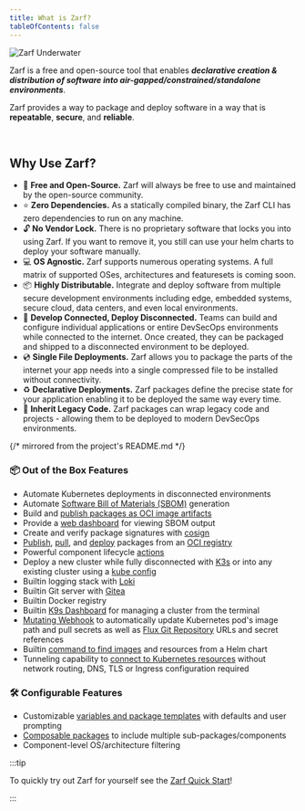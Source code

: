 ```yaml
---
title: What is Zarf?
tableOfContents: false
---
```



![Zarf Underwater](../../assets/zarf-underwater-behind-rock.svg)

Zarf is a free and open-source tool that enables _**declarative creation & distribution of software into air-gapped/constrained/standalone environments**_.

Zarf provides a way to package and deploy software in a way that is **repeatable**, **secure**, and **reliable**.

<br />

<LinkCard title="Getting Started with Zarf" href="/getting-started/install" />

## Why Use Zarf?

- 💸 **Free and Open-Source.** Zarf will always be free to use and maintained by the open-source community.
- ⭐️ **Zero Dependencies.** As a statically compiled binary, the Zarf CLI has zero dependencies to run on any machine.
- 🔓 **No Vendor Lock.** There is no proprietary software that locks you into using Zarf. If you want to remove it, you still can use your helm charts to deploy your software manually.
- 💻 **OS Agnostic.** Zarf supports numerous operating systems. A full matrix of supported OSes, architectures and featuresets is coming soon.
- 📦 **Highly Distributable.** Integrate and deploy software from multiple secure development environments including edge, embedded systems, secure cloud, data centers, and even local environments.
- 🚀 **Develop Connected, Deploy Disconnected.** Teams can build and configure individual applications or entire DevSecOps environments while connected to the internet. Once created, they can be packaged and shipped to a disconnected environment to be deployed.
- 💿 **Single File Deployments.** Zarf allows you to package the parts of the internet your app needs into a single compressed file to be installed without connectivity.
- ♻️ **Declarative Deployments.** Zarf packages define the precise state for your application enabling it to be deployed the same way every time.
- 🦖 **Inherit Legacy Code.** Zarf packages can wrap legacy code and projects - allowing them to be deployed to modern DevSecOps environments.

{/* mirrored from the project's README.md */}

### 📦 Out of the Box Features

- Automate Kubernetes deployments in disconnected environments
- Automate [Software Bill of Materials (SBOM)](/ref/sboms/) generation
- Build and [publish packages as OCI image artifacts](/tutorials/7-publish-and-deploy/)
- Provide a [web dashboard](/ref/sboms/#the-sbom-viewer) for viewing SBOM output
- Create and verify package signatures with [cosign](https://github.com/sigstore/cosign)
- [Publish](/commands/zarf_package_publish/), [pull](/commands/zarf_package_pull/), and [deploy](/commands/zarf_package_deploy/) packages from an [OCI registry](https://opencontainers.org/)
- Powerful component lifecycle [actions](/ref/actions/)
- Deploy a new cluster while fully disconnected with [K3s](https://k3s.io/) or into any existing cluster using a [kube config](https://kubernetes.io/docs/concepts/configuration/organize-cluster-access-kubeconfig/)
- Builtin logging stack with [Loki](https://grafana.com/oss/loki/)
- Builtin Git server with [Gitea](https://gitea.com/)
- Builtin Docker registry
- Builtin [K9s Dashboard](https://k9scli.io/) for managing a cluster from the terminal
- [Mutating Webhook](https://github.com/defenseunicorns/zarf/blob/main/adr/0005-mutating-webhook.md) to automatically update Kubernetes pod's image path and pull secrets as well as [Flux Git Repository](https://fluxcd.io/docs/components/source/gitrepositories/) URLs and secret references
- Builtin [command to find images](/commands/zarf_dev_find-images/) and resources from a Helm chart
- Tunneling capability to [connect to Kubernetes resources](/commands/zarf_connect/) without network routing, DNS, TLS or Ingress configuration required

### 🛠️ Configurable Features

- Customizable [variables and package templates](/ref/examples/variables/) with defaults and user prompting
- [Composable packages](/ref/components/#component-imports) to include multiple sub-packages/components
- Component-level OS/architecture filtering

:::tip

To quickly try out Zarf for yourself see the [Zarf Quick Start](/getting-started)!

:::
